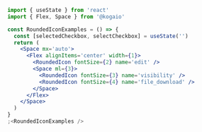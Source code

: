 ```jsx
import { useState } from 'react'
import { Flex, Space } from '@kogaio'

const RoundedIconExamples = () => {
  const [selectedCheckbox, selectCheckbox] = useState('')
  return (
    <Space mx='auto'>
      <Flex alignItems='center' width={1}>
        <RoundedIcon fontSize={2} name='edit' />
        <Space ml={3}>
          <RoundedIcon fontSize={3} name='visibility' />
          <RoundedIcon fontSize={4} name='file_download' />
        </Space>
      </Flex>
    </Space>
  )
}
;<RoundedIconExamples />
```
